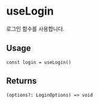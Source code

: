 
<Meta title="triple-web / useLogin" />

# useLogin

로그인 함수를 사용합니다.

## Usage

```tsx
const login = useLogin()
```

## Returns

`(options?: LoginOptions) => void`
